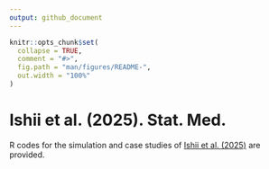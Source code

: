 ```yaml
---
output: github_document
---
```


<!-- README.md is generated from README.Rmd. Please edit that file -->

```r
knitr::opts_chunk$set(
  collapse = TRUE,
  comment = "#>",
  fig.path = "man/figures/README-",
  out.width = "100%"
)
```

# Ishii et al. (2025). Stat. Med.

<!-- badges: start -->
<!-- badges: end -->

R codes for the simulation and case studies of [Ishii
et al. (2025)](https://doi.org/10.1002/sim.70003) are provided.
